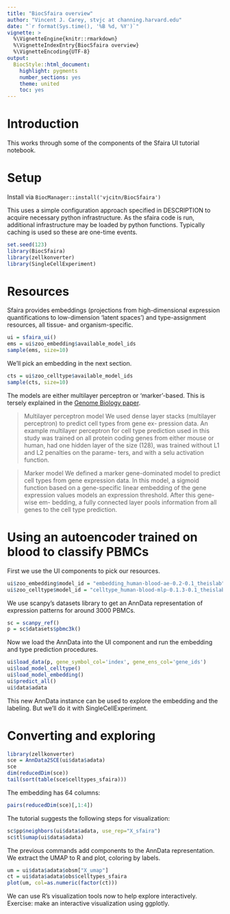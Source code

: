 ```yaml
---
title: "BiocSfaira overview"
author: "Vincent J. Carey, stvjc at channing.harvard.edu"
date: "`r format(Sys.time(), '%B %d, %Y')`"
vignette: >
  %\VignetteEngine{knitr::rmarkdown}
  %\VignetteIndexEntry{BiocSfaira overview}
  %\VignetteEncoding{UTF-8}
output:
  BiocStyle::html_document:
    highlight: pygments
    number_sections: yes
    theme: united
    toc: yes
---
```


# Introduction

This works through some of the components of the Sfaira UI
tutorial notebook.

# Setup

Install via `BiocManager::install('vjcitn/BiocSfaira')`

This uses a simple configuration approach specified in
DESCRIPTION to acquire necessary python infrastructure.
As the sfaira code is run, additional infrastructure
may be loaded by python functions.  Typically caching
is used so these are one-time events.

```r
set.seed(123)
library(BiocSfaira)
library(zellkonverter)
library(SingleCellExperiment)
```

# Resources

Sfaira provides embeddings (projections from high-dimensional
expression quantifications to low-dimension 'latent spaces')
and type-assignment resources, all tissue- and organism-specific.

```r
ui = sfaira_ui()
ems = ui$zoo_embedding$available_model_ids
sample(ems, size=10)
```

We'll pick an embedding in the next section.

```r
cts = ui$zoo_celltype$available_model_ids
sample(cts, size=10)
```

The models are either multilayer perceptron or 'marker'-based.
This is tersely explained in the [Genome Biology
paper](https://genomebiology.biomedcentral.com/articles/10.1186/s13059-021-02452-6).

> Multilayer perceptron model
We used dense layer stacks (multilayer perceptron) to predict cell types from gene ex-
pression data. An example multilayer perceptron for cell type prediction used in this
study was trained on all protein coding genes from either mouse or human, had one
hidden layer of the size (128), was trained without L1 and L2 penalties on the parame-
ters, and with a selu activation function.

> Marker model
We defined a marker gene-dominated model to predict cell types from gene expression
data. In this model, a sigmoid function based on a gene-specific linear embedding of
the gene expression values models an expression threshold. After this gene-wise em-
bedding, a fully connected layer pools information from all genes to the cell type
prediction.

# Using an autoencoder trained on blood to classify PBMCs

First we use the UI components to pick our resources.
```r
ui$zoo_embedding$model_id = "embedding_human-blood-ae-0.2-0.1_theislab"
ui$zoo_celltype$model_id = "celltype_human-blood-mlp-0.1.3-0.1_theislab"
```

We use scanpy's datasets library to get an AnnData representation
of expression patterns for around 3000 PBMCs.

```r
sc = scanpy_ref()
p = sc$datasets$pbmc3k()
```

Now we load the AnnData into the UI component and
run the embedding and type prediction procedures.

```r
ui$load_data(p, gene_symbol_col='index', gene_ens_col='gene_ids')
ui$load_model_celltype()
ui$load_model_embedding()
ui$predict_all() 
ui$data$adata
```

This new AnnData instance can be used to explore the
embedding and the labeling.  But we'll do it with SingleCellExperiment.

# Converting and exploring


```r
library(zellkonverter)
sce = AnnData2SCE(ui$data$adata)
sce
dim(reducedDim(sce))
tail(sort(table(sce$celltypes_sfaira)))
```

The embedding has 64 columns:
```r
pairs(reducedDim(sce)[,1:4])
```

The tutorial suggests the following steps for visualization:
```r
sc$pp$neighbors(ui$data$adata, use_rep="X_sfaira")
sc$tl$umap(ui$data$adata)
```
The previous commands add components to the AnnData representation.
We extract the UMAP to R and plot, coloring by labels.
```r
um = ui$data$adata$obsm["X_umap"] 
ct = ui$data$adata$obs$celltypes_sfaira 
plot(um, col=as.numeric(factor(ct)))
```

We can use R's visualization tools now to help explore interactively.
Exercise: make an interactive visualization using ggplotly.

